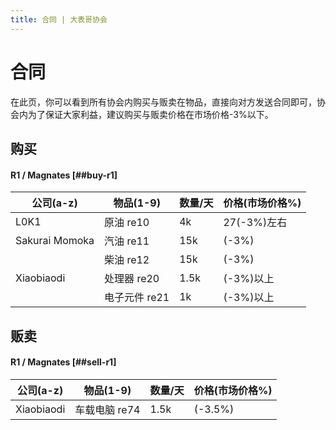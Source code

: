```yaml
---
title: 合同 | 大表哥协会
---
```


# 合同

在此页，你可以看到所有协会内购买与贩卖在物品，直接向对方发送合同即可，协会内为了保证大家利益，建议购买与贩卖价格在市场价格-3%以下。


## 购买

#### R1 / Magnates [##buy-r1]
|公司(a-z)|物品(1-9)|数量/天|价格(市场价格%)|
|---|---|---|---|
|L0K1|原油 re10|4k|27(-3%)左右|
|Sakurai Momoka|汽油 re11|15k|(-3%)|
||柴油 re12|15k|(-3%)|
|Xiaobiaodi|处理器 re20|1.5k|(-3%)以上|
||电子元件 re21|1k|(-3%)以上|



## 贩卖

#### R1 / Magnates [##sell-r1]
|公司(a-z)|物品(1-9)|数量/天|价格(市场价格%)|
|---|---|---|---|
|Xiaobiaodi|车载电脑 re74|1.5k|(-3.5%)|
